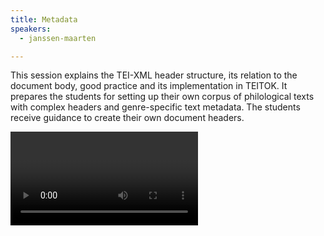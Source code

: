 ```yaml
---
title: Metadata
speakers:
  - janssen-maarten

---
```

This session explains the TEI-XML header structure, its relation to the document body, good practice and its implementation in TEITOK. It prepares the students for setting up their own corpus of philological texts with complex headers and genre-specific text metadata. The students receive guidance to create their own document headers.

<Video provider="youtube" id="https://www.youtube.com/embed/NgDub9yC9gQ" caption="Session 5 - Metadata" />
<Download url="downloads/5_Maarten-Metadata.pdf" />
<Speakers>
  <Speaker speaker="janssen-maarten">

  </Speaker>
</Speakers>